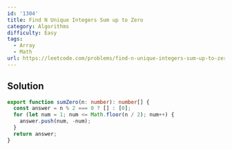 ```yaml
---
id: '1304'
title: Find N Unique Integers Sum up to Zero
category: Algorithms
difficulty: Easy
tags:
  - Array
  - Math
url: https://leetcode.com/problems/find-n-unique-integers-sum-up-to-zero
---
```


## Solution

```typescript filename="solution.ts" copy
export function sumZero(n: number): number[] {
  const answer = n % 2 === 0 ? [] : [0];
  for (let num = 1; num <= Math.floor(n / 2); num++) {
    answer.push(num, -num);
  }
  return answer;
}
```
